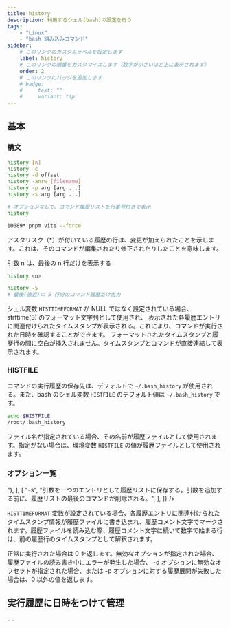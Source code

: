 ```yaml
---
title: history
description: 利用するシェル(bash)の設定を行う
tags:
    - "Linux"
    - "bash 組み込みコマンド"
sidebar:
    # このリンクのカスタムラベルを設定します
    label: history
    # このリンクの順番をカスタマイズします（数字が小さいほど上に表示されます）
    order: 2
    # このリンクにバッジを追加します
    # badge:
    #     text: ""
    #     variant: tip
---
```



## 基本

### 構文

```bash frame="none"
history [n]
history -c
history -d offset
history -anrw [filename]
history -p arg [arg ...]
history -s arg [arg ...]
```

```bash frame="none"
# オプションなしで、コマンド履歴リストを行番号付きで表示
history
```

```bash frame="none"
10689* pnpm vite --force
```

アスタリスク（\*）が付いている履歴の行は、変更が加えられたことを示します。これは、そのコマンドが編集されたり修正されたりしたことを意味します。

引数 n は、最後の n 行だけを表示する

```bash frame="none"
history <n>

history -5
# 最後(直近)の 5 行分のコマンド履歴だけ出力
```

シェル変数 `HISTTIMEFORMAT` が NULL ではなく設定されている場合、 strftime(3) のフォーマット文字列として使用され、 表示された各履歴エントリに関連付けられたタイムスタンプが表示される。これにより、コマンドが実行された日時を確認することができます。
フォーマットされたタイムスタンプと履歴行の間に空白が挿入されません。タイムスタンプとコマンドが直接連結して表示されます。

### HISTFILE

コマンドの実行履歴の保存先は、デフォルトで `~/.bash_history` が使用される。また、bash のシェル変数 `HISTFILE` のデフォルト値は `~/.bash_history` です。

```bash frame="none"
echo $HISTFILE
/root/.bash_history
```

ファイル名が指定されている場合、その名前が履歴ファイルとして使用されます。指定がない場合は、環境変数 `HISTFILE` の値が履歴ファイルとして使用されます。

### オプション一覧

<Table
    colWidth={["5.5rem"]}
    columns={["オプション", "説明"]}
    data={[
        ["-c", "すべての履歴エントリを削除して履歴リストをクリアします"],
        ["-d offset", "指定された位置（offset）にある履歴エントリを削除"],
        ["-a", "現在のセッションで入力された新しい履歴行を履歴ファイルに追加する"],
        [
            "-n",
            "履歴ファイルからまだ読み込まれていない履歴行を現在の履歴リストに読み込みます。これは、現在のセッション開始後に履歴ファイルに追加された行を対象とします。",
        ],
        ["-r", "履歴ファイルの内容を読み込み、それを現在の履歴として使用する"],
        ["-w", "現在の履歴を履歴ファイルに書き込み、既存の内容を上書きする"],
        [
            "-p",
            [
                "引数に対して履歴の置換を行い、その結果を標準出力に表示する",
                "結果は履歴リストに保存されません。各引数は通常の履歴展開を無効にするために引用符で囲む必要があります。",
            ].join("<br>"),
        ],
        [
            "-s",
            "引数を一つのエントリとして履歴リストに保存する。引数を追加する前に、履歴リストの最後のコマンドが削除される。",
        ],
    ]}
/>

`HISTTIMEFORMAT` 変数が設定されている場合、各履歴エントリに関連付けられたタイムスタンプ情報が履歴ファイルに書き込まれ、履歴コメント文字でマークされます。履歴ファイルを読み込む際、履歴コメント文字に続いて数字で始まる行は、前の履歴行のタイムスタンプとして解釈されます。

正常に実行された場合は 0 を返します。無効なオプションが指定された場合、履歴ファイルの読み書き中にエラーが発生した場合、
-d オプションに無効なオフセットが指定された場合、または -p オプションに対する履歴展開が失敗した場合は、0 以外の値を返します。

## 実行履歴に日時をつけて管理

<LinkPreview url="https://qiita.com/bezeklik/items/56a597acc2eb568860d7" />
- <LinkPreview url="https://terns.tokyo/tech/173" type="inline" />
- <LinkPreview url="https://qiita.com/ryosuk/items/94c3305699ee0d036219" type="inline" />

